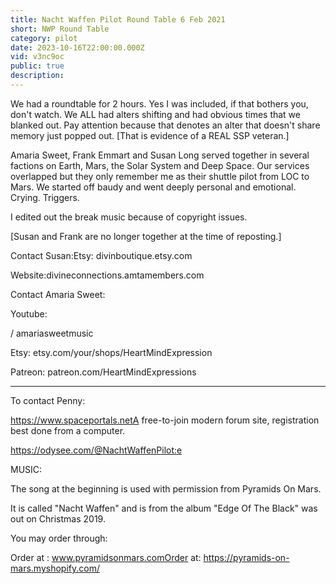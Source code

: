 ```yaml
---
title: Nacht Waffen Pilot Round Table 6 Feb 2021
short: NWP Round Table
category: pilot
date: 2023-10-16T22:00:00.000Z
vid: v3nc9oc
public: true
description:
---
```

We had a roundtable for 2 hours. Yes I was included, if that bothers you, don't watch. We ALL had alters shifting and had obvious times that we blanked out. Pay attention because that denotes an alter that doesn't share memory just popped out. [That is evidence of a REAL SSP veteran.]

Amaria Sweet, Frank Emmart and Susan Long served together in several factions on Earth, Mars, the Solar System and Deep Space. Our services overlapped but they only remember me as their shuttle pilot from LOC to Mars. We started off baudy and went deeply personal and emotional. Crying. Triggers.

I edited out the break music because of copyright issues.

[Susan and Frank are no longer together at the time of reposting.]

Contact Susan:Etsy: divinboutique.etsy.com

Website:divineconnections.amtamembers.com

Contact Amaria Sweet:

Youtube:

/ amariasweetmusic

Etsy: etsy.com/your/shops/HeartMindExpression

Patreon: patreon.com/HeartMindExpressions
***
To contact Penny:

https://www.spaceportals.net​​​​A free-to-join modern forum site, registration best done from a computer.

https://odysee.com/@NachtWaffenPilot:e

MUSIC:

The song at the beginning is used with permission from Pyramids On Mars.

It is called "Nacht Waffen" and is from the album "Edge Of The Black" was out on Christmas 2019.

You may order through:

Order at : www.pyramidsonmars.comOrder at: https://pyramids-on-mars.myshopify.com/​
